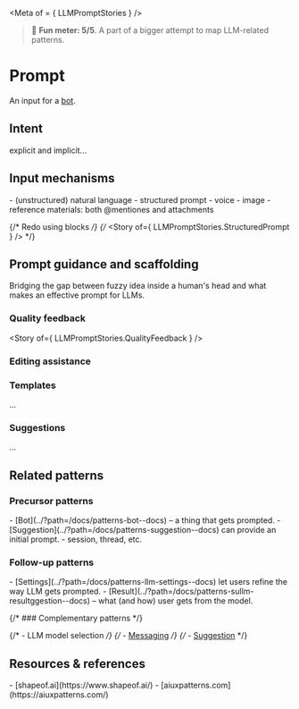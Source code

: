 
<Meta of = { LLMPromptStories } />

> 🙂 **Fun meter: 5/5**. A part of a bigger attempt to map LLM-related patterns.

# Prompt

An input for a [bot](../?path=/docs/patterns-bot--docs).

## Intent

explicit and implicit...

## Input mechanisms
<div>
- (unstructured) natural language
- structured prompt
- voice
- image
- reference materials: both @mentiones and attachments
</div>

{/* Redo using blocks */}
{/* <Story of={ LLMPromptStories.StructuredPrompt } /> */}

## Prompt guidance and scaffolding

Bridging the gap between fuzzy idea inside a human's head and what makes an effective prompt for LLMs.

### Quality feedback

<Story of={ LLMPromptStories.QualityFeedback } />

### Editing assistance

### Templates

...

### Suggestions

...

## Related patterns

### Precursor patterns

<div>
- [Bot](../?path=/docs/patterns-bot--docs) – a thing that gets prompted.
- [Suggestion](../?path=/docs/patterns-suggestion--docs) can provide an initial prompt.
- session, thread, etc.
</div>

### Follow-up patterns

<div>
- [Settings](../?path=/docs/patterns-llm-settings--docs) let users refine the way LLM gets prompted.
- [Result](../?path=/docs/patterns-sullm-resultggestion--docs) – what (and how) user gets from the model.
</div>

{/* ### Complementary patterns */}

{/* - LLM model selection */}
{/* - [Messaging](../?path=/docs/compositions-messaging--docs) */}
{/* - [Suggestion](../?path=/docs/patterns-suggestion--docs) */}

## Resources & references

<div>
- [shapeof.ai](https://www.shapeof.ai/)
- [aiuxpatterns.com](https://aiuxpatterns.com/)
</div>
